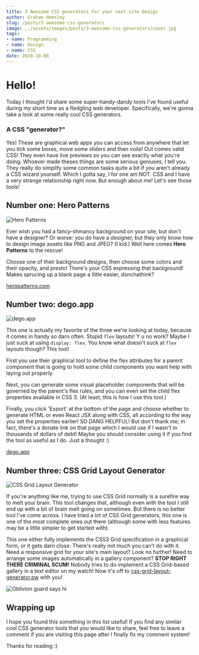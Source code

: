 ```yaml
---
title: 3 Awesome CSS generators for your next site design
author: Graham Hemsley
slug: /posts/3-awesome-css-generators
image: ../assets/images/posts/3-awesome-css-generators/cover.jpg
tags: 
- name: Programming
- name: Design
- name: CSS
date: 2020-10-08
---
```


# Hello!

Today I thought I'd share some super-handy-dandy tools I've found useful during my short time as a fledgling web developer. Specifically, we're gonna take a look at some really cool CSS generators.

### A CSS "generator?"

Yes! These are graphical web apps you can access from anywhere that let you tick some boxes, move some sliders and then voila! Out comes valid CSS! They even have live previews so you can see exactly what you're doing. Whoever made theses things are some serious geniuses, I tell you. They really do simplify some common tasks quite a bit if you aren't already a CSS wizard yourself. Which I gotta say, I for one am NOT. CSS and I have a very strange relationship right now. But enough about me! Let's see those tools! 

## Number one: Hero Patterns

![Hero Patterns](../assets/images/posts/3-awesome-css-generators/hero-patterns.jpg)

Ever wish you had a fancy-shmancy background on your site, but don't have a designer? Or worse: you do have a designer, but they only know how to design image assets like PNG and JPEG? (I kid.) Well here comes **Hero Patterns** to the rescue! 

Choose one of their background designs, then choose some colors and their opacity, and presto! There's your CSS expressing that background! Makes sprucing up a blank page a little easier, donchathink?

[heropatterns.com](https://www.heropatterns.com/)

## Number two: dego.app

![dego.app](../assets/images/posts/3-awesome-css-generators/dego-app.jpg)

This one is actually my favorite of the three we're looking at today, because it comes in handy so darn often. Stupid `flex` layouts!  Y u no work? Maybe I just suck at using `display: flex`. You know what doesn't suck at `flex` layouts though? This tool! 

First you use their graphical tool to define the flex attributes for a parent component that is going to hold some child components you want help with laying out properly. 

Next, you can generate some visual placeholder components that will be governed by the parent's flex rules, and you can even set the child flex properties available in CSS 3. (At least, this is how I use this tool.) 

Finally, you click 'Export' at the bottom of the page and choose whether to generate HTML or even React JSX along with CSS, all according to the way you set the properties earlier! SO DANG HELPFUL! But don't thank me; in fact, there's a donate link on that page which I would use if I wasn't in thousands of dollars of debt! Maybe you should consider using it if you find the tool as useful as I do. Just a thought :)

[dego.app](https://dego.app/)

## Number three: CSS Grid Layout Generator

![CSS Grid Layout Generator](../assets/images/posts/3-awesome-css-generators/grid-generator.jpg)

 If you're anything like me, trying to use CSS Grid normally is a surefire way to melt your brain. This tool changes that, although even with the tool I *still* end up with a bit of brain melt going on sometimes. But there is no better tool I've come across. I have tried a lot of CSS Grid generators, this one is one of the most complete ones out there (although some with less features may be a little simpler to get started with). 

This one either fully implements the CSS3 Grid specification in a graphical form, or it gets darn close. There's really not much you can't do with it. Need a responsive grid for your site's main layout? Look no further! Need to arrange some images automatically in a gallery component? **STOP RIGHT THERE CRIMINAL SCUM!** Nobody tries to do implement a CSS Grid-based gallery in a text editor on my watch! Now it's off to [css-grid-layout-generator.pw](https://css-grid-layout-generator.pw/) with you!

![Oblivion guard says hi](../assets/images/posts/3-awesome-css-generators/oblivion-guard.jpg)

## Wrapping up

I hope you found this something in this list useful! If you find any similar cool CSS generator tools that you would like to share, feel free to leave a comment if you are visiting this page after I finally fix my comment system!

Thanks for reading :)

